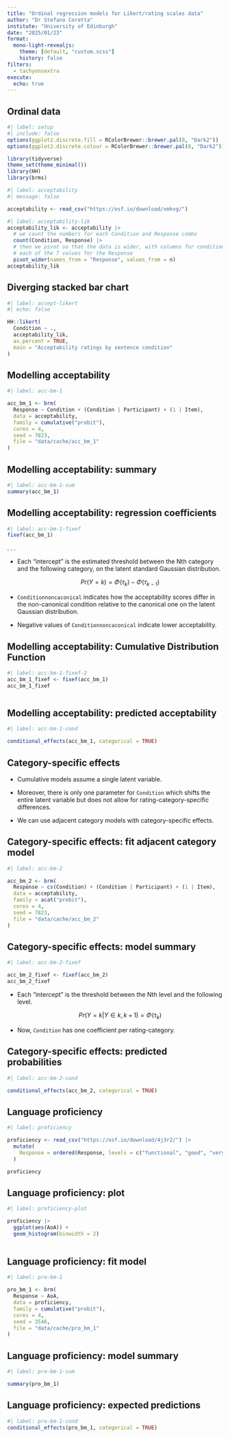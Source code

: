 ```yaml
---
title: "Ordinal regression models for Likert/rating scales data"
author: "Dr Stefano Coretta"
institute: "University of Edinburgh"
date: "2025/01/23"
format: 
  mono-light-revealjs:
    theme: [default, "custom.scss"]
    history: false
filters:
  - tachyonsextra
execute: 
  echo: true
---
```


## Ordinal data

```r
#| label: setup
#| include: false
options(ggplot2.discrete.fill = RColorBrewer::brewer.pal(8, "Dark2"))
options(ggplot2.discrete.colour = RColorBrewer::brewer.pal(8, "Dark2"))

library(tidyverse)
theme_set(theme_minimal())
library(HH)
library(brms)
```

```r
#| label: acceptability
#| message: false

acceptability <- read_csv("https://osf.io/download/xmkvg/")
```

```r
#| label: acceptability-lik
acceptability_lik <- acceptability |>
  # we count the numbers for each Condition and Response combo
  count(Condition, Response) |>
  # then we pivot so that the data is wider, with columns for condition and 
  # each of the 7 values for the Response
  pivot_wider(names_from = "Response", values_from = n)
acceptability_lik
```

## Diverging stacked bar chart

```r
#| label: accept-likert
#| echo: false

HH::likert(
  Condition ~ .,
  acceptability_lik,
  as.percent = TRUE,
  main = "Acceptability ratings by sentence condition"
)
```

## Modelling acceptability

```r
#| label: acc-bm-1

acc_bm_1 <- brm(
  Response ~ Condition + (Condition | Participant) + (1 | Item),
  data = acceptability,
  family = cumulative("probit"),
  cores = 4,
  seed = 7823,
  file = "data/cache/acc_bm_1"
)
```

## Modelling acceptability: summary

```r
#| label: acc-bm-1-sum
summary(acc_bm_1)
```

## Modelling acceptability: regression coefficients

```r
#| label: acc-bm-1-fixef
fixef(acc_bm_1)
```

. . .

::: box-note
-   Each "intercept" is the estimated threshold between the Nth category and the following category, on the latent standard Gaussian distribution.

    $$
    Pr(Y = k) = \Phi(\tau_k) - \Phi(\tau_{k-1})
    $$

-   `Conditionnoncaconical` indicates how the acceptability scores differ in the non-canonical condition relative to the canonical one on the latent Gaussian distribution.

-   Negative values of `Conditionnoncaconical` indicate lower acceptability.
:::

## Modelling acceptability: Cumulative Distribution Function

```r
#| label: acc-bm-1-fixef-2
acc_bm_1_fixef <- fixef(acc_bm_1)
acc_bm_1_fixef
```

```r

```

## Modelling acceptability: predicted acceptability

```r
#| label: acc-bm-1-cond

conditional_effects(acc_bm_1, categorical = TRUE)

```

## Category-specific effects

::: box-tip
-   Cumulative models assume a single latent variable.

-   Moreover, there is only one parameter for `Condition` which shifts the entire latent variable but does not allow for rating-category-specific differences.

-   We can use adjacent category models with category-specific effects.
:::

## Category-specific effects: fit adjacent category model

```r
#| label: acc-bm-2

acc_bm_2 <- brm(
  Response ~ cs(Condition) + (Condition | Participant) + (1 | Item),
  data = acceptability,
  family = acat("probit"),
  cores = 4,
  seed = 7823,
  file = "data/cache/acc_bm_2"
)
```

## Category-specific effects: model summary

```r
#| label: acc-bm-2-fixef

acc_bm_2_fixef <- fixef(acc_bm_2)
acc_bm_2_fixef
```

::: box-note
-   Each "intercept" is the threshold between the Nth level and the following level.

    $$
    Pr(Y = k|Y \in { k, k + 1 }) = \Phi(\tau_k)
    $$

-   Now, `Condition` has one coefficient per rating-category.
:::

## Category-specific effects: predicted probabilities

```r
#| label: acc-bm-2-cond

conditional_effects(acc_bm_2, categorical = TRUE)

```

## Language proficiency

```r
#| label: proficiency

proficiency <- read_csv("https://osf.io/download/4j3r2/") |> 
  mutate(
    Response = ordered(Response, levels = c("functional", "good", "very good", "nativelike"))
  )

proficiency
```

## Language proficiency: plot

```r
#| label: proficiency-plot

proficiency |>
  ggplot(aes(AoA)) +
  geom_histogram(binwidth = 2)
  
```

## Language proficiency: fit model

```r
#| label: pro-bm-1

pro_bm_1 <- brm(
  Response ~ AoA,
  data = proficiency,
  family = cumulative("probit"),
  cores = 4,
  seed = 3546,
  file = "data/cache/pro_bm_1"
)
```

## Language proficiency: model summary

```r
#| label: pro-bm-1-sum

summary(pro_bm_1)

```

## Language proficiency: expected predictions

```r
#| label: pro-bm-1-cond
conditional_effects(pro_bm_1, categorical = TRUE)
```

